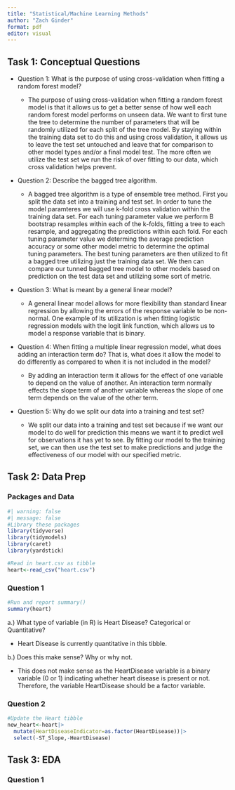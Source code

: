 ```yaml
---
title: "Statistical/Machine Learning Methods"
author: "Zach Ginder"
format: pdf
editor: visual
---
```


## Task 1: Conceptual Questions

-   Question 1: What is the purpose of using cross-validation when fitting a random forest model?

    -   The purpose of using cross-validation when fitting a random forest model is that it allows us to get a better sense of how well each random forest model performs on unseen data. We want to first tune the tree to determine the number of parameters that will be randomly utilized for each split of the tree model. By staying within the training data set to do this and using cross validation, it allows us to leave the test set untouched and leave that for comparison to other model types and/or a final model test. The more often we utilize the test set we run the risk of over fitting to our data, which cross validation helps prevent.

-   Question 2: Describe the bagged tree algorithm.

    -   A bagged tree algorithm is a type of ensemble tree method. First you split the data set into a training and test set. In order to tune the model paramteres we will use k-fold cross validation within the training data set. For each tuning parameter value we perform B bootstrap resamples within each of the k-folds, fitting a tree to each resample, and aggregating the predictions within each fold. For each tuning parameter value we determing the average prediction accuracy or some other model metric to determine the optimal tuning parameters. The best tuning parameters are then utilized to fit a bagged tree utilizing just the training data set. We then can compare our tunned bagged tree model to other models based on prediction on the test data set and utilizing some sort of metric.

-   Question 3: What is meant by a general linear model?

    -   A general linear model allows for more flexibility than standard linear regression by allowing the errors of the response variable to be non-normal. One example of its utilization is when fitting logistic regression models with the logit link function, which allows us to model a response variable that is binary.

-   Question 4: When fitting a multiple linear regression model, what does adding an interaction term do? That is, what does it allow the model to do differently as compared to when it is not included in the model?

    -   By adding an interaction term it allows for the effect of one variable to depend on the value of another. An interaction term normally effects the slope term of another variable whereas the slope of one term depends on the value of the other term.

-   Question 5: Why do we split our data into a training and test set?

    -   We split our data into a training and test set because if we want our model to do well for prediction this means we want it to predict well for observations it has yet to see. By fitting our model to the training set, we can then use the test set to make predictions and judge the effectiveness of our model with our specified metric.

## Task 2: Data Prep

### Packages and Data

```r
#| warning: false
#| message: false
#Library these packages
library(tidyverse)
library(tidymodels)
library(caret)
library(yardstick)

#Read in heart.csv as tibble
heart<-read_csv("heart.csv")
```

### Question 1

```r
#Run and report summary()
summary(heart)
```

a.) What type of variable (in R) is Heart Disease? Categorical or Quantitative?

-   Heart Disease is currently quantitative in this tibble.

b.) Does this make sense? Why or why not.

-   This does not make sense as the HeartDisease variable is a binary variable (0 or 1) indicating whether heart disease is present or not. Therefore, the variable HeartDisease should be a factor variable.

### Question 2

```r
#Update the Heart tibble
new_heart<-heart|>
  mutate(HeartDiseaseIndicator=as.factor(HeartDisease))|>
  select(-ST_Slope,-HeartDisease)
```

## Task 3: EDA

### Question 1
